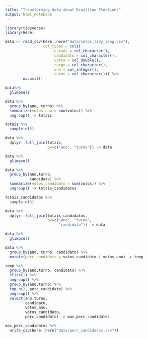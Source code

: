 ```yaml
---
title: "Transforming data about Brazilian Elections"
output: html_notebook
---
```



```r
library(tidyverse)
library(here)
```

```r
data <- read_csv(here::here("data/votos_tidy_long.csv"),
                 col_types = cols(
                      estado = col_character(),
                      candidato = col_character(),
                      votos = col_double(),
                      cargo = col_character(),
                      ano = col_integer(),
                      turno = col_character())) %>% 
        na.omit()

data%>% 
  glimpse()
```

```r
data %>%
  group_by(ano, turno) %>%
  summarize(votos_ano = sum(votos)) %>%
  ungroup() -> totais

totais %>% 
  sample_n(5)
```

```r
data %>%
  dplyr::full_join(totais, 
                   by=c("ano", "turno")) -> data

data %>%
  glimpse()
```

```r
data %>%
  group_by(ano,turno,
           candidato) %>%
  summarize(votos_candidato = sum(votos)) %>%
  ungroup() -> totais_candidatos

totais_candidatos %>% 
  sample_n(5)
```

```r
data %>%
  dplyr::full_join(totais_candidatos, 
                   by=c("ano", "turno",
                        "candidato")) -> data

data %>%
  glimpse()
```

```r
data %>%
  group_by(ano, turno, candidato) %>%
  mutate(perc_candidato = votos_candidato / votos_ano) -> temp
```

```r
temp %>%
  group_by(ano,turno, candidato) %>%
  slice(1) %>% 
  ungroup() %>%
  group_by(ano,turno) %>%
  top_n(2, perc_candidato) %>%
  ungroup() %>%
  select(ano,turno,
         candidato, 
         votos_ano, 
         votos_candidato,
         perc_candidato) -> max_perc_candidates
```

```r
max_perc_candidates %>%
  write_csv(here::here("data/perc_candidatos.csv"))
```

